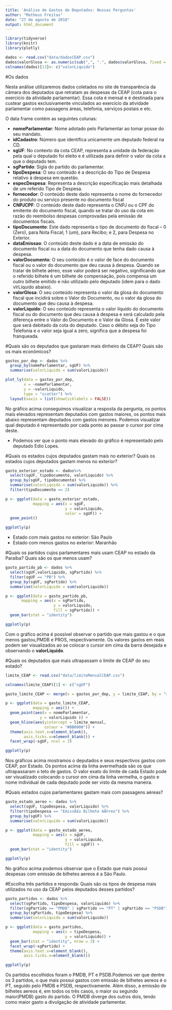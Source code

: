 ```yaml
---
title: 'Análise de Gastos de Deputados: Nossas Perguntas'
author: "Matheus Freitas"
date: "27 de agosto de 2018"
output: html_document
---
```


```r
library(tidyverse)
library(knitr)
library(plotly)

dados <- read.csv("data/dadosCEAP.csv")
dados$valorGlosa <- as.numeric(sub(",", ".", dados$valorGlosa, fixed = TRUE))
colnames(dados)[13]<- c("valorLiquido")
```

#Os dados

Nesta análise utilizaremos dados coletados no site de transparência da câmara dos deputados que retratam as despesas da CEAP (cota para o exercício da atividade parlamentar). Essa cota é mensal e é destinada para custear gastos exclusivamente vinculados ao exercício da atividade parlamentar como passagens áreas, telefonia, serviços postais e etc.

O data frame contém as seguintes colunas:

  * **nomeParlamentar**: Nome adotado pelo Parlamentar ao tomar posse do seu mandato.
  * **idCadastro**: Número que identifica unicamente um deputado federal na CD.
  * **sgUF**: No contexto da cota CEAP, representa a unidade da federação pela qual o deputado foi eleito e é utilizada para definir o valor da cota a que o deputado tem.
  * **sgPartido**: Sigla do partido do parlamentar.
  * **tipoDespesa**: O seu conteúdo é a descrição do Tipo de Despesa relativo à despesa em questão.
  * **especDespesa**: Representa a descrição  especificação mais detalhada de um referido Tipo de Despesa.
  * **fornecedor**: O conteúdo deste dado representa o nome do fornecedor do produto ou serviço presente no documento fiscal
  * **CNPJCPF**: O conteúdo deste dado representa o CNPJ ou o CPF do emitente do documento fiscal, quando se tratar do uso da cota em razão do reembolso despesas comprovadas pela emissão de documentos fiscais.
  * **tipoDocumento**: Este dado representa o tipo de documento do fiscal – 0 (Zero), para Nota Fiscal; 1 (um), para Recibo; e 2, para Despesa no Exterior.
  * **dataEmissao**: O conteúdo deste dado é a data de emissão do documento fiscal ou a data do documento que tenha dado causa à despesa.
  * **valorDocumento**: O seu conteúdo é o valor de face do documento fiscal ou o valor do documento que deu causa à despesa. Quando se tratar de bilhete aéreo, esse valor poderá ser negativo, significando que o referido bilhete é um bilhete de compensação, pois compensa um outro bilhete emitido e não utilizado pelo deputado (idem para o dado vlrLiquido abaixo).
  * **valorGlosa**: O seu conteúdo representa o valor da glosa do documento fiscal que incidirá sobre o Valor do Documento, ou o valor da glosa do documento que deu causa à despesa.
  * **valorLiquido**: O seu conteúdo representa o valor líquido do documento fiscal ou do documento que deu causa à despesa e será calculado pela diferença entre o Valor do Documento e o Valor da Glosa. É este valor que será debitado da cota do deputado. Caso o débito seja do Tipo Telefonia e o valor seja igual a zero, significa que a despesa foi franqueada.


#Quais são os deputados que gastaram mais dinheiro da CEAP? Quais são os mais econômicos?

```r
gastos_por_dep <- dados %>%
  group_by(nomeParlamentar, sgUF) %>%
  summarise(valorLiquido = sum(valorLiquido))

plot_ly(data = gastos_por_dep,
        x = ~nomeParlamentar,
        y = ~valorLiquido,
        type = "scatter") %>%
  layout(xaxis = list(showticklabels = FALSE))

```
No gráfico acima conseguimos visualizar a resposta da pergunta, os pontos mais elevados representam deputados com gastos maiores, os pontos mais abaixo representam deputados com gastos menores. Podemos visualizar qual deputado é representado por cada ponto ao passar o cursor por cima deste. 

 * Podemos ver que o ponto mais elevado do gráfico é representado pelo deputado Edio Lopes.

#Quais os estados cujos deputados gastam mais no exterior? Quais os estados cujos deputados gastam menos no exterior?

```r
gasto_exterior_estado <- dados%>%
  select(sgUF, tipoDocumento, valorLiquido) %>%
  group_by(sgUF, tipoDocumento) %>%
  summarise(valorLiquido = sum(valorLiquido)) %>%
  filter(tipoDocumento == 2)

p <- ggplot(data = gasto_exterior_estado,
            mapping = aes(x = sgUF,
                          y = valorLiquido,
                          color = sgUF)) +
  geom_point() 

ggplotly(p)
```
 
 * Estado com mais gastos no exterior: São Paulo
 * Estado com menos gastos no exterior: Maranhão
 
#Quais os partidos cujos parlamentares mais usam CEAP no estado da Paraíba? Quais são os que menos usam?
```r
gasto_partido_pb <- dados %>%
  select(sgUF,valorLiquido, sgPartido) %>%
  filter(sgUF == "PB") %>%
  group_by(sgUF, sgPartido) %>%
  summarise(valorLiquido = sum(valorLiquido))

p <- ggplot(data = gasto_partido_pb,
       mapping = aes(x = sgPartido,
                     y = valorLiquido,
                     fill = sgPartido)) +
  geom_bar(stat = "identity")

ggplotly(p)
```

Com o gráfico acima é possível observar o partido que mais gastou e o que menos gastou,PMDB e PROS, respectivamente. Os valores gastos em reais podem ser visualizados ao se colocar o cursor em cima da barra desejada e observando o **valorLiquido**.

#Quais os deputados que mais ultrapassam o limite de CEAP do seu estado?

```r
limite_CEAP <- read.csv("data/limiteMensalCEAP.csv")

colnames(limite_CEAP)[1] <- c("sgUF")

gasto_limite_CEAP <- merge(x = gastos_por_dep, y = limite_CEAP, by = "sgUF", all.y = TRUE)

p <- ggplot(data = gasto_limite_CEAP,
            mapping = aes()) +
  geom_point(aes(x = nomeParlamentar,
               y = valorLiquido )) +
  geom_hline(aes(yintercept = limite_mensal,
                 colour = "#BB0000")) +
  theme(axis.text.x=element_blank(),
        axis.ticks.x=element_blank()) + 
  facet_wrap(~sgUF, ncol = 3)

ggplotly(p)
```
Nos gráficos acima mostramos o deputados e seus respectivos gastos com CEAP, por Estado. Os pontos acima da linha avermelhada são os que ultrapassaram o teto de gastos. O valor exato do limite de cada Estado pode ser visualizado colocando o cursor em cima da linha vermelha, o gasto e nome individual de cada deputado pode ser visto da mesma maneira.

#Quais estados cujos parlamentares gastam mais com passagens aéreas? 
```r
gasto_estado_aereo <- dados %>%
  select(sgUF, tipoDespesa, valorLiquido) %>%
  filter(tipoDespesa == "EmissÃ£o Bilhete AÃ©reo") %>%
  group_by(sgUF) %>%
  summarise(valorLiquido = sum(valorLiquido))

p <- ggplot(data = gasto_estado_aereo,
            mapping = aes(x = sgUF,
                          y = valorLiquido,
                          fill = sgUF)) +
  geom_bar(stat = "identity")

ggplotly(p)
```
No gráfico acima podemos observar que o Estado que mais possui despesas com emissão de bilhetes aereos é a São Paulo.


#Escolha três partidos e responda: Quais são os tipos de despesa mais utilizados no uso da CEAP pelos deputados desses partidos? 
```r
gasto_partidos <- dados %>%
  select(sgPartido, tipoDespesa, valorLiquido) %>%
  filter(sgPartido == "PMDB" | sgPartido == "PT" | sgPartido == "PSDB") %>%
  group_by(sgPartido, tipoDespesa) %>%
  summarise(valorLiquido = sum(valorLiquido))

p <- ggplot(data = gasto_partidos,
            mapping = aes(x = tipoDespesa,
                          y = valorLiquido)) +
  geom_bar(stat = "identity", nrow = 3) +
  facet_wrap(~sgPartido) +
  theme(axis.text.x=element_blank(),
        axis.ticks.x=element_blank()) 

ggplotly(p)
```

Os partidos escolhidos foram o PMDB, PT e PSDB.Podemos ver que dentre os 3 partidos, o que mais possui gastos com emissão de bilhetes aereos é o PT, seguido pelo PMDB e PSDB, respectivamente. Além disso, a emissão de bilhetes aereos é, em todos os três casos, o maior ou segundo maior(PMDB) gasto do partido. O PMDB diverge dos outros dois, tendo como maior gasto a divulgação de atividade parlamentar.